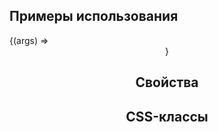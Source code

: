 

<Meta title="Components/Header" component={Header} />

## Примеры использования

<Canvas>
  <Story name="Default" args={{}}>
    {(args) => <Header {...args} />}
  </Story>
</Canvas>

## Свойства

<ArgsTable of={Header} />

## CSS-классы

```css
.Header {
}
```
